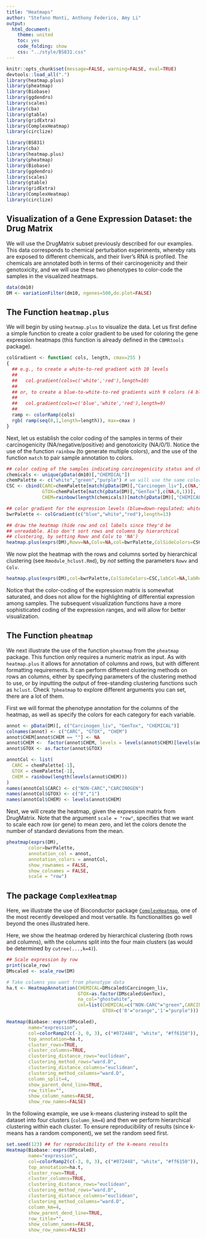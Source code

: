 ```yaml
---
title: "Heatmaps"
author: "Stefano Monti, Anthony Federico, Amy Li"
output:
  html_document:
    theme: united
    toc: yes
    code_folding: show
    css: "../style/BS831.css" 
---
```


```r
knitr::opts_chunk$set(message=FALSE, warning=FALSE, eval=TRUE)
devtools::load_all(".")
library(heatmap.plus)
library(pheatmap)
library(Biobase)
library(ggdendro)
library(scales)
library(cba)
library(gtable)
library(gridExtra)
library(ComplexHeatmap)
library(circlize)
```

```r
library(BS831)
library(cba)
library(heatmap.plus)
library(pheatmap)
library(Biobase)
library(ggdendro)
library(scales)
library(gtable)
library(gridExtra)
library(ComplexHeatmap)
library(circlize)
```

## Visualization of a Gene Expression Dataset: the Drug Matrix 

We will use the DrugMatrix subset previously described for our
examples. This data corresponds to chemical perturbation experiments,
whereby rats are exposed to different chemicals, and their liver's RNA
is profiled. The chemicals are annotated both in terms of their
carcinogenicity and their genotoxicity, and we will use these two
phenotypes to color-code the samples in the visualized heatmaps.

```r
data(dm10)
DM <- variationFilter(dm10, ngenes=500,do.plot=FALSE)
```

## The Function `heatmap.plus`

We will begin by using `heatmap.plus` to visualize the data. Let us
first define a simple function to create a color gradient to be used
for coloring the gene expression heatmaps (this function is already
defined in the `CBMRtools` package).

```r
colGradient <- function( cols, length, cmax=255 )
{
  ## e.g., to create a white-to-red gradient with 10 levels
  ##
  ##   col.gradient(cols=c('white','red'),length=10)
  ##
  ## or, to create a blue-to-white-to-red gradients with 9 colors (4 blue's, white, 4 red's)
  ##
  ##   col.gradient(cols=c('blue','white','red'),length=9)
  ##
  ramp <- colorRamp(cols)
  rgb( ramp(seq(0,1,length=length)), max=cmax )
}
```

Next, let us establish the color coding of the samples in terms of
their carcinogenicity (NA/negative/positive) and genotoxicity
(NA/0/1). Notice the use of the function `rainbow` (to generate
multiple colors), and the use of the function `match` to pair sample
annotation to colors.

```r
## color coding of the samples indicating carcinogenicity status and chemical
chemicals <- unique(pData(dm10)[,"CHEMICAL"])
chemPalette <- c("white","green","purple") # we will use the same colors for carc and gtox
CSC <- cbind(CARC=chemPalette[match(pData(DM)[,"Carcinogen_liv"],c(NA,"NON-CARC","CARCINOGEN"))],
             GTOX=chemPalette[match(pData(DM)[,"GenTox"],c(NA,0,1))],
             CHEM=rainbow(length(chemicals))[match(pData(DM)[,"CHEMICAL"],chemicals)])

## color gradient for the expression levels (blue=down-regulated; white=neutral; red=up-regulated)
bwrPalette <- colGradient(c("blue","white","red"),length=13)

## draw the heatmap (hide row and col labels since they'd be
## unreadable. Also don't sort rows and columns by hierarchical
## clustering, by setting Rowv and Colv to 'NA')
heatmap.plus(exprs(DM),Rowv=NA,Colv=NA,col=bwrPalette,ColSideColors=CSC,labCol=NA,labRow=NA)
```

We now plot the heatmap with the rows and columns sorted by hierarchical clustering (see `Rmodule_hclust.Rmd`), by _not_ setting the parameters `Rowv` and `Colv`.

```r
heatmap.plus(exprs(DM),col=bwrPalette,ColSideColors=CSC,labCol=NA,labRow=NA)
```

Notice that the color-coding of the expression matrix is somewhat saturated,
and does not allow for the highlighting of differential expression
among samples. The subsequent visualization functions have a more
sophisticated coding of the expression ranges, and will allow for
better visualization.

## The Function `pheatmap`

We next illustrate the use of the function `pheatmap` from the `pheatmap` package.  This function only requires a numeric matrix as input.  As with `heatmap.plus` it allows for annotation of columns and rows, but with different formatting requirements.  It can perform different clustering methods on rows an columns, either by specifying parameters of the clustering method to use, or by inputting the output of free-standing clustering functions such as `hclust`. Check `?pheatmap` to explore different arguments you can set, there are a lot of them.

First we will format the phenotype annotation for the columns of the heatmap, as well as specify the colors for each category for each variable.

```r
annot <- pData(DM)[, c("Carcinogen_liv", "GenTox", "CHEMICAL")]
colnames(annot) <- c("CARC", "GTOX", "CHEM")
annot$CHEM[annot$CHEM == ""] <- NA
annot$CHEM <-  factor(annot$CHEM, levels = levels(annot$CHEM)[levels(annot$CHEM)!=""])
annot$GTOX <- as.factor(annot$GTOX)

annotCol <- list(
  CARC = chemPalette[-1],
  GTOX = chemPalette[-1],
  CHEM = rainbow(length(levels(annot$CHEM)))
)
names(annotCol$CARC) <- c("NON-CARC","CARCINOGEN")
names(annotCol$GTOX) <- c("0","1")
names(annotCol$CHEM) <- levels(annot$CHEM)
```

Next, we will create the heatmap, given the expression matrix from DrugMatrix.  Note that the argument `scale = "row"`, specifies that we want to scale each row (or gene) to mean zero, and let the colors denote the number of standard deviations from the mean.

```r
pheatmap(exprs(DM),
        color=bwrPalette, 
        annotation_col = annot,
        annotation_colors = annotCol,
        show_rownames = FALSE,
        show_colnames = FALSE,
        scale = "row")
```

## The package `ComplexHeatmap`

Here, we illustrate the use of Bioconductor package [`ComplexHeatmap`](https://bioconductor.org/packages/release/bioc/html/ComplexHeatmap.html), one of the most recently developed and most versatile. Its functionalities go well beyond the ones illustrated here.

Here, we show the heatmap ordered by hierarchical clustering (both rows and columns), with the columns split into the four main clusters (as would be determined by `cutree(...,k=4)`).

```r
## Scale expression by row 
print(scale_row)
DMscaled <- scale_row(DM)

# Take columns you want from phenotype data
ha.t <- HeatmapAnnotation(CHEMICAL=DMscaled$Carcinogen_liv,
                          GTOX=as.factor(DMscaled$GenTox),
                          na_col="ghostwhite",
                          col=list(CHEMICAL=c("NON-CARC"="green",CARCINOGEN="red"),
                                   GTOX=c('0'="orange",'1'="purple")))

Heatmap(Biobase::exprs(DMscaled),
        name="expression", 
        col=colorRamp2(c(-3, 0, 3), c("#072448", "white", "#ff6150")),
        top_annotation=ha.t, 
        cluster_rows=TRUE,
        cluster_columns=TRUE,
        clustering_distance_rows="euclidean",
        clustering_method_rows="ward.D",    
        clustering_distance_columns="euclidean",
        clustering_method_columns="ward.D", 
        column_split=4,
        show_parent_dend_line=TRUE,
        row_title="",
        show_column_names=FALSE,
        show_row_names=FALSE)
```

In the following example, we use k-means clustering instead to split the dataset into four clusters (`column_km=4`) and then we perform hierarchical clustering within each cluster. To ensure reproducibility of results (since k-means has a random component), we set the random seed first.

```r
set.seed(123) ## for reproducibility of the k-means results
Heatmap(Biobase::exprs(DMscaled),
        name="expression", 
        col=colorRamp2(c(-3, 0, 3), c("#072448", "white", "#ff6150")),
        top_annotation=ha.t, 
        cluster_rows=TRUE,
        cluster_columns=TRUE,
        clustering_distance_rows="euclidean",
        clustering_method_rows="ward.D",    
        clustering_distance_columns="euclidean",
        clustering_method_columns="ward.D", 
        column_km=4, 
        show_parent_dend_line=TRUE,
        row_title="",
        show_column_names=FALSE,
        show_row_names=FALSE)
```

